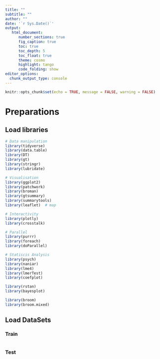 ```yaml
---
title: ""
subtitle: ""
author: ""
date: '`r Sys.Date()`'
output: 
   html_document:
      number_sections: true
      fig_caption: true
      toc: true
      toc_depth: 5
      toc_float: true
      theme: cosmo
      highlight: tango
      code_folding: show
editor_options: 
  chunk_output_type: console
---
```


```r
knitr::opts_chunk$set(echo = TRUE, message = FALSE, warning = FALSE)
```

# Preparations {.tabset .tabset-fade .tabset-pills}

## Load libraries
```r
# Data manipulation
library(tidyverse)
library(data.table)
library(DT)
library(gt)
library(stringr)
library(lubridate)

# Visualisation
library(ggplot2)
library(patchwork)
library(broman)
library(gtsummary)
library(summarytools)
library(leaflet)  # map

# Interactivity
library(plotly)
library(crosstalk)

# Parallel
library(purrr)
library(foreach)
library(doParallel)

# Statiscis Analysis
library(psych)
library(naniar)
library(lme4)
library(lmerTest)
library(coefplot)

library(rstan)
library(bayesplot)

library(broom)
library(broom.mixed)
```

## Load DataSets {.tabset .tabset-fade .tabset-pills}
### Train
```r
```

### Test
```r
```
